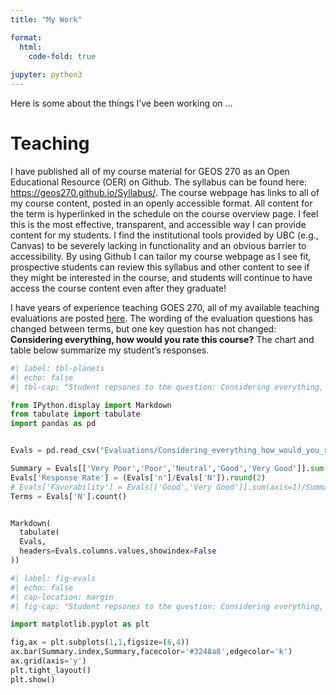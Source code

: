```yaml
---
title: "My Work"

format: 
  html:
    code-fold: true
    
jupyter: python3
---
```


Here is some about the things I've been working on ...


# Teaching

I have published all of my course material for GEOS 270 as an Open Educational Resource (OER) on Github.  The syllabus can be found here: <a href="https://geos270.github.io/Syllabus/">https://geos270.github.io/Syllabus/</a>.  The course webpage has links to all of my course content, posted in an openly accessible format.  All content for the term is hyperlinked in the schedule on the course overview page.  I feel this is the most effective, transparent, and accessible way I can provide content for my students.  I find the institutional tools provided by UBC (e.g., Canvas) to be severely lacking in functionality and an obvious barrier to accessibility.  By using Github I can tailor my course webpage as I see fit, prospective students can review this syllabus and other content to see if they might be interested in the course, and students will continue to have access the course content even after they graduate!

I have years of experience teaching GOES 270, all of my available teaching evaluations are posted [here](https://github.com/June-Skeeter/june-skeeter.github.io/tree/main/Evaluations).  The wording of the evaluation questions has changed between terms, but one key question has not changed: **Considering everything, how would you rate this course?**  The chart and table below summarize my student's responses.


::: {.center}

```python
#| label: tbl-planets
#| echo: false
#| tbl-cap: "Student repsones to the question: Considering everything, how would you rate this course?"

from IPython.display import Markdown
from tabulate import tabulate
import pandas as pd


Evals = pd.read_csv("Evaluations/Considering_everything_how_would_you_rate_this_course.csv")

Summary = Evals[['Very Poor','Poor','Neutral','Good','Very Good']].sum()
Evals['Response Rate'] = (Evals['n']/Evals['N']).round(2)
# Evals['Favorability'] = Evals[['Good','Very Good']].sum(axis=1)/Summary.sum()
Terms = Evals['N'].count()


Markdown(
  tabulate(
  Evals, 
  headers=Evals.columns.values,showindex=False
))

```

```python
#| label: fig-evals
#| echo: false
#| cap-location: margin
#| fig-cap: "Student repsones to the question: Considering everything, how would you rate this course?"

import matplotlib.pyplot as plt

fig,ax = plt.subplots(1,1,figsize=(6,4))
ax.bar(Summary.index,Summary,facecolor='#3248a8',edgecolor='k')
ax.grid(axis='y')
plt.tight_layout()
plt.show()

```

:::